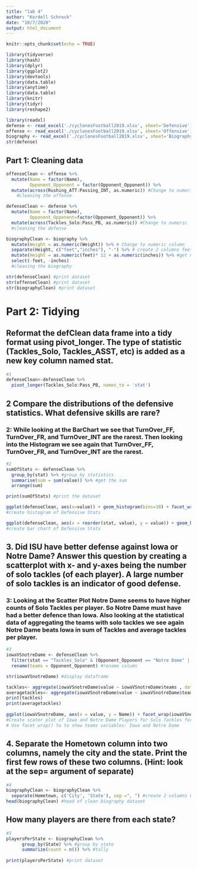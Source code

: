 ```yaml
---
title: "lab 4"
author: "Kordell Schrock"
date: "10/7/2020"
output: html_document
---
```


```r
knitr::opts_chunk$set(echo = TRUE)
```

```r
library(tidyverse)
library(hash)
library(dplyr)
library(ggplot2)
library(devtools)
library(data.table)
library(anytime)
library(data.table)
library(knitr)
library(tidyr)
library(reshape2)
```

```r
library(readxl)
defense <- read_excel('./cyclonesFootball2019.xlsx', sheet='Defensive')
offense <- read_excel('./cyclonesFootball2019.xlsx', sheet='Offensive')
biography <- read_excel('./cyclonesFootball2019.xlsx', sheet='Biography')
str(defense)
```
## Part 1: Cleaning data
```r

offenseClean <- offense %>%
  mutate(Name = factor(Name),
         Opponent_Opponent = factor(Opponent_Opponent)) %>%
  mutate(across(Rushing_ATT:Passing_INT, as.numeric)) #Change to numeric
    #cleaning the offense

defenseClean <- defense %>%
  mutate(Name = factor(Name),
         Opponent_Opponent=factor(Opponent_Opponent)) %>%
  mutate(across(Tackles_Solo:Pass_PB, as.numeric)) #Change to numeric
  #cleaning the defense

biographyClean <- biography %>%
  mutate(Weight = as.numeric(Weight)) %>% # Change to numeric column
  separate(Height, c("feet","inches"), "-") %>% # create 2 columns feet and inches from Heights
  mutate(Height = as.numeric(feet)* 12 + as.numeric(inches)) %>% #get numeric inches value from the values of the 2 new columns feet*12 + inches
  select(-feet, -inches)
  #cleaning the biography

str(defenseClean) #print dataset
str(offenseClean) #print dataset
str(biographyClean) #print dataset

```
# Part 2: Tidying
## Reformat the defClean data frame into a tidy format using pivot_longer. The type of statistic (Tackles_Solo, Tackles_ASST, etc) is added as a new key column named stat.

```r
#1
defenseClean<-defenseClean %>%
  pivot_longer(Tackles_Solo:Pass_PB, names_to = 'stat')
```
## 2 Compare the distributions of the defensive statistics. What defensive skills are rare?
### 2: While looking at the BarChart we see that TurnOver_FF, TurnOver_FR, and TurnOver_INT are the rarest. Then looking into the Histogram we see again that TurnOver_FF, TurnOver_FR, and TurnOver_INT are the rarest. 

```r
#2
sumOfStats <- defenseClean %>% 
  group_by(stat) %>% #group by statistics
  summarise(sum = sum(value)) %>% #get the sum
  arrange(sum)

print(sumOfStats) #print the dataset

ggplot(defenseClean, aes(x=value)) + geom_histogram(bins=10) + facet_wrap(~stat) + ggtitle('Histograms of Defensive Stats bins=10') + xlab('Value of Defensive Stats') + ylab('Count of Defensive Stats')
#create histogram of Defensive Stats

ggplot(defenseClean, aes(x = reorder(stat, value), y = value)) + geom_bar(stat = 'identity') + coord_flip() + labs(x = 'defensive skills', y = 'Frequency', title = 'Defensive Stats Freq')
#create bar chart of Defensive Stats
```
## 3. Did ISU have better defense against Iowa or Notre Dame? Answer this question by creating a scatterplot with x- and y-axes being the number of solo tackles (of each player). A large number of solo tackles is an indicator of good defense.
 
### 3: Looking at the Scatter Plot Notre Dame seems to have higher counts of Solo Tackles per player. So Notre Dame must have had a better defence than Iowa. Also looking at the statistical data of aggregating the teams with solo tackles we see again Notre Dame beats Iowa in sum of Tackles and average tackles per player.
```r
#3
iowaVSnotreDame <- defenseClean %>%
  filter(stat == "Tackles_Solo" & (Opponent_Opponent == "Notre Dame" | Opponent_Opponent == "Iowa")) %>% #filter by Solo Tackles and team either Notre Dame or Iowa
  rename(teams = Opponent_Opponent) #rename column

str(iowaVSnotreDame) #display dataframe

tackles<- aggregate(iowaVSnotreDame$value ~ iowaVSnotreDame$teams , data=iowaVSnotreDame, sum)
averagetackles<- aggregate(iowaVSnotreDame$value ~ iowaVSnotreDame$teams , data=iowaVSnotreDame, mean)
print(tackles)
print(averagetackles)
  
ggplot(iowaVSnotreDame, aes(x = value, y = Name)) + facet_wrap(iowaVSnotreDame$teams) + geom_point() + ggtitle('Solo Tackles for the Iowa and Notre Dame Game') + xlab('Number of Solo Tackles Per Player') + ylab(' Football Players') 
#Create scater plot of Iowa and Notre Dame Players for Solo Tackles for each player.
# Use facet_wrap() to to show teams variables: Iowa and Notre Dame
```
## 4. Separate the Hometown column into two columns, namely the city and the state. Print the first few rows of these two columns. (Hint: look at the sep= argument of separate)
```r
#4
biographyClean <- biographyClean %>%
  separate(Hometown, c('City', 'State'), sep =", ") #create 2 columns City and State from Hometown.
head(biographyClean) #head of clean biography dataset
```
## How many players are there from each state?
```r
#5
playersPerState <- biographyClean %>%
      group_by(State) %>% #group by state
      summarize(count = n()) %>% #tally
     
print(playersPerState) #print dataset
```

